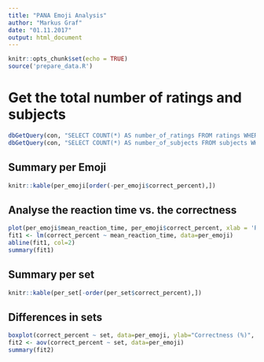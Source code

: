 ```yaml
---
title: "PANA Emoji Analysis"
author: "Markus Graf"
date: "01.11.2017"
output: html_document
---
```


```r
knitr::opts_chunk$set(echo = TRUE)
source('prepare_data.R')
```

# Get the total number of ratings and subjects
```r
dbGetQuery(con, "SELECT COUNT(*) AS number_of_ratings FROM ratings WHERE ratings.rated_at >= '2017-10-02'")
dbGetQuery(con, "SELECT COUNT(*) AS number_of_subjects FROM subjects WHERE subjects.created_at >= '2017-10-02'")
```


## Summary per Emoji
```r
knitr::kable(per_emoji[order(-per_emoji$correct_percent),])
```

## Analyse the reaction time vs. the correctness
```r
plot(per_emoji$mean_reaction_time, per_emoji$correct_percent, xlab = 'Reaction Time (s)', ylab = 'Correctness (%)')
fit1 <- lm(correct_percent ~ mean_reaction_time, data=per_emoji)
abline(fit1, col=2)
summary(fit1)
```

## Summary per set
```r
knitr::kable(per_set[-order(per_set$correct_percent),])
```

## Differences in sets
```r
boxplot(correct_percent ~ set, data=per_emoji, ylab="Correctness (%)", xlab="Set")
fit2 <- aov(correct_percent ~ set, data=per_emoji)
summary(fit2)
```